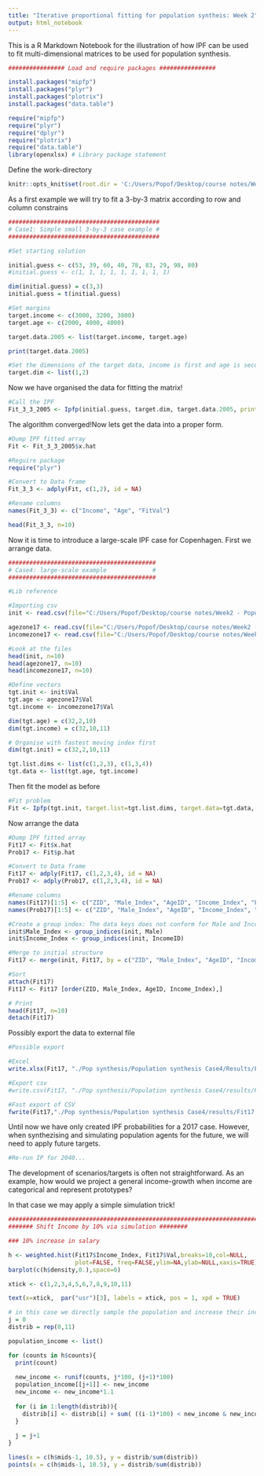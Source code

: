 ---
title: "Iterative proportional fitting for population syntheis: Week 2"
output: html_notebook
---

This is a R Markdown Notebook for the illustration of how IPF can be used to fit multi-dimensional matrices to be used for population synthesis. 

```{r}
################ Load and require packages ################

install.packages("mipfp")
install.packages("plyr")
install.packages("plotrix")
install.packages("data.table")

```

```{r}
require("mipfp")
require("plyr")
require("dplyr")
require("plotrix")
require("data.table")
library(openxlsx) # Library package statement

```

Define the work-directory

```{r setup}
knitr::opts_knit$set(root.dir = 'C:/Users/Popof/Desktop/course notes/Week2 - Population synthesis')
```

As a first example we will try to fit a 3-by-3 matrix according to row and column constrains

```{r}
###########################################
# Case1: Simple small 3-by-3 case example #
###########################################

#Set starting solution

initial.guess <- c(53, 39, 60, 40, 78, 83, 29, 98, 80)
#initial.guess <- c(1, 1, 1, 1, 1, 1, 1, 1, 1)

dim(initial.guess) = c(3,3)
initial.guess = t(initial.guess)

#Set margins 
target.income <- c(3000, 3200, 3800)
target.age <- c(2000, 4000, 4000)

target.data.2005 <- list(target.income, target.age)

print(target.data.2005)

#Set the dimensions of the target data, income is first and age is second
target.dim <- list(1,2)

```

Now we have organised the data for fitting the matrix!

```{r}
#Call the IPF
Fit_3_3_2005 <- Ipfp(initial.guess, target.dim, target.data.2005, print = TRUE, tol = 0.0011)

```

The algorithm converged!Now lets get the data into a proper form.

```{r}

#Dump IPF fitted array
Fit <- Fit_3_3_2005$x.hat

#Reguire package
require("plyr")

#Convert to Data frame
Fit_3_3 <- adply(Fit, c(1,2), id = NA)

#Rename columns
names(Fit_3_3) <- c("Income", "Age", "FitVal")

head(Fit_3_3, n=10)

```

Now it is time to introduce a large-scale IPF case for Copenhagen. First we arrange data.

```{r}

##########################################
# Case4: large-scale example             #
##########################################

#Lib reference

#Importing csv
init <- read.csv(file="C:/Users/Popof/Desktop/course notes/Week2 - Population synthesis/Data - Handout 1/Init_Matrix_imputed.csv", header=TRUE, sep=",")

agezone17 <- read.csv(file="C:/Users/Popof/Desktop/course notes/Week2 - Population synthesis/Data - Handout 1/Target2017_AgeGender.csv", header=TRUE, sep=",")
incomezone17 <- read.csv(file="C:/Users/Popof/Desktop/course notes/Week2 - Population synthesis/Data - Handout 1/Target2017_AgeIncome.csv", header=TRUE, sep=",")

#Look at the files
head(init, n=10)
head(agezone17, n=10)
head(incomezone17, n=10)

#Define vectors
tgt.init <- init$Val
tgt.age <- agezone17$Val
tgt.income <- incomezone17$Val

dim(tgt.age) = c(32,2,10)
dim(tgt.income) = c(32,10,11)

# Organise with fastest moving index first
dim(tgt.init) = c(32,2,10,11)

tgt.list.dims <- list(c(1,2,3), c(1,3,4))
tgt.data <- list(tgt.age, tgt.income)

```

Then fit the model as before

```{r}
#Fit problem
Fit <- Ipfp(tgt.init, target.list=tgt.list.dims, target.data=tgt.data, print = TRUE, tol = 0.001, tol.margins = 0.001)

```

Now arrange the data 

```{r}
#Dump IPF fitted array
Fit17 <- Fit$x.hat
Prob17 <- Fit$p.hat

#Convert to Data frame
Fit17 <- adply(Fit17, c(1,2,3,4), id = NA)
Prob17 <- adply(Prob17, c(1,2,3,4), id = NA)

#Rename columns
names(Fit17)[1:5] <- c("ZID", "Male_Index", "AgeID", "Income_Index", "FitVal")
names(Prob17)[1:5] <- c("ZID", "Male_Index", "AgeID", "Income_Index", "ProbVal")

#Create a group index: The data keys does not conform for Male and IncomeID.
init$Male_Index <- group_indices(init, Male)
init$Income_Index <- group_indices(init, IncomeID)

#Merge to initial structure
Fit17 <- merge(init, Fit17, by = c("ZID", "Male_Index", "AgeID", "Income_Index"), all.x=0, sort=1)

#Sort
attach(Fit17)
Fit17 <- Fit17 [order(ZID, Male_Index, AgeID, Income_Index),]

# Print
head(Fit17, n=10)
detach(Fit17) 
```

Possibly export the data to external file

```{r}
#Possible export

#Excel
write.xlsx(Fit17, "./Pop synthesis/Population synthesis Case4/Results/Fit17.xlsx", sheetName="IPF17", col.names=TRUE)

#Export csv
#write.csv(Fit17, "./Pop synthesis/Population synthesis Case4/results/Fit17.csv")

#Fast export of CSV
fwrite(Fit17,"./Pop synthesis/Population synthesis Case4/results/Fit17.csv")

```


Until now we have only created IPF probabilities for a 2017 case. However, when synthezising and simulating population agents for the future, we will need to apply future targets.


```{r}

#Re-run IP for 2040...

```
The development of scenarios/targets is often not straightforward. As an example, how would we project a general income-growth when income are categorical and represent prototypes?

In that case we may apply a simple simulation trick!

```{r}
########################################################################################
####### Shift Income by 10% via simulation ########

### 10% increase in salary

h <- weighted.hist(Fit17$Income_Index, Fit17$Val,breaks=10,col=NULL,
                   plot=FALSE, freq=FALSE,ylim=NA,ylab=NULL,xaxis=TRUE)
barplot(c(h$density,0.),space=0)

xtick <- c(1,2,3,4,5,6,7,8,9,10,11)

text(x=xtick,  par("usr")[3], labels = xtick, pos = 1, xpd = TRUE)

# in this case we directly sample the population and increase their income by ten percent
j = 0
distrib = rep(0,11)

population_income <- list()

for (counts in h$counts){
  print(count)
  
  new_income <- runif(counts, j*100, (j+1)*100)
  population_income[[j+1]] <- new_income
  new_income <- new_income*1.1
  
  for (i in 1:length(distrib)){
    distrib[i] <- distrib[i] + sum( ((i-1)*100) < new_income & new_income<= (i*100))
  }
  
  j = j+1
}

lines(x = c(h$mids-1, 10.5), y = distrib/sum(distrib)) 
points(x = c(h$mids-1, 10.5), y = distrib/sum(distrib)) 

```



